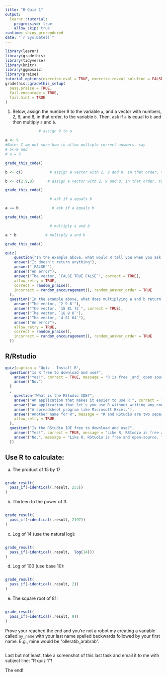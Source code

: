 ```yaml
---
title: "R Quiz 1"
output: 
  learnr::tutorial:
    progressive: true
    allow_skip: true
runtime: shiny_prerendered
date: "`r Sys.Date()`"
---
```


```r
library(learnr)
library(gradethis)
library(tidyverse)
library(knitr)
library(ggmosaic)
library(praise)
tutorial_options(exercise.eval = TRUE, exercise.reveal_solution = FALSE)
gradethis::gradethis_setup(
  pass.praise = TRUE,
  fail.encourage = TRUE,
  fail.hint = TRUE
)

```




1. Below, assign the number 9 to the variable `a`, and a vector with numbers, 2, 9, and 8, in that order, to the variable  `b`. Then, ask if `a` is equal to `b` and then multiply `a` and `b`.


```r
               # assign 9 to a
```

```r
a <- 9                
#Note: I am not sure how to allow multiple correct answers, say
# a<-9 and 
# a = 9
```


```r
grade_this_code()

```

```r
b <- c()            # assign a vector with 2, 9 and 8, in that order, to b
```

```r
b <- c(2,9,8)      # assign a vector with 2, 9 and 8, in that order, to b 
```

```r
grade_this_code()
```

```r
                    # ask if a equals b 
```

```r
a == b               # ask if a equals b 
```

```r
grade_this_code()
```

```r
                    # multiply a and b
```


```r
a * b             # multiply a and b 
```

```r
grade_this_code()
```


```r
quiz(
    question("In the example above, what would R tell you when you ask it if a equals b?",
    answer("It doesn't return anything"),
    answer("`FALSE`"),
    answer("An error"),
    answer("The vector, `FALSE TRUE FALSE`", correct = TRUE),
    allow_retry = TRUE,
    correct = random_praise(),
    incorrect = random_encouragement(), random_answer_order = TRUE
  ),
  question("In the example above, what does multiplying a and b return?",
    answer("The vector, `2 9 8`"),
    answer("The vector, `18 81 72`", correct = TRUE),
    answer("The vector, `18 9 8`"),
    answer("The vector, `4 81 64`"),
    answer("An error"),
    allow_retry = TRUE,
    correct = random_praise(),
    incorrect = random_encouragement(), random_answer_order = TRUE
  ))
```

## R/Rstudio

```r
quiz(caption = "Quiz - Install R",
  question("Is R free to download and use?",
    answer("Yes!", correct = TRUE, message = "R is free _and_ open source, which means that anyone can read, use, and copy the source code of the R language."),
    answer("No.")
  )
  ,
    question("What is the RStudio IDE?",
    answer("An application that makes it easier to use R.", correct = TRUE, message = "RStudio organizes your workspace and makes it easier to write, use, debug, and save R code. I highly recommend it and will rely on the RStudio IDE in several tutorials."),
    answer("An application that let's you use R without writing any code", message = "And thank goodness! Code provides a reproducible record of your work, which is essential for data science."),
    answer("A spreadsheet program like Microsoft Excel."),
    answer("Another name for R", message = "R and RStudio are two separate things. R is a language, like English. Think of RStudio as a program that helps you use the language, kind of like how a word processing program helps you write in English."),
    allow_retry = TRUE
  ),
  question("Is the RStudio IDE free to download and use?",
    answer("Yes!", correct = TRUE, message = "Like R, RStudio is free and open-source. There do exist professional versions of RStudio with enhanced features, but we will not rely on those features in these tutorials."),
    answer("No.", message = "Like R, RStudio is free and open-source. There do exist professional versions of RStudio with enhanced features, but we will not rely on those features in these tutorials.")
  ))
```


## Use R to calculate:

a) The product of 15 by 17

```r

```

```r
grade_result(
  pass_if(~identical(.result, 255))
)
```

b) Thirteen to the power of 3:

```r

```
```r
grade_result(
  pass_if(~identical(.result, 2197))
)  
```  
c) Log of 14 (use the natural log):

```r

```

```r
grade_result(
  pass_if(~identical(.result,  log(14)))
)  
```  

d) Log of 100 (use base 10):

```r

```

```r
grade_result(
  pass_if(~identical(.result, 2))
)  
```  

e) The square root of 81:
```r

```

```r
grade_result(
  pass_if(~identical(.result, 9))
)  
```  


Prove your reached the end and you're not a robot my creating a variable called `my_name` with your last name spelled backwards followed by your first name. E.g., mine would be "olleratib_arabrab".
 


```r
```


Last but not least, take a screenshot of this last task and email it to me with subject line: "R quiz 1"!

The end!


